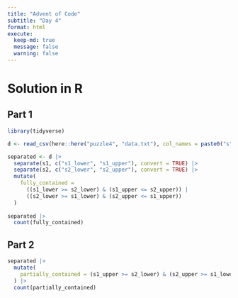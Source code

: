 ```yaml
---
title: "Advent of Code"
subtitle: "Day 4"
format: html
execute:
  keep-md: true
  message: false
  warning: false
---
```


# Solution in R

## Part 1

```r
library(tidyverse)

d <- read_csv(here::here("puzzle4", "data.txt"), col_names = paste0("s", 1:2))

separated <- d |>
  separate(s1, c("s1_lower", "s1_upper"), convert = TRUE) |>
  separate(s2, c("s2_lower", "s2_upper"), convert = TRUE) |>
  mutate(
    fully_contained = 
      ((s1_lower >= s2_lower) & (s1_upper <= s2_upper)) |
      ((s2_lower >= s1_lower) & (s2_upper <= s1_upper))
  ) 
  
separated |>
  count(fully_contained)
```

## Part 2

```r
separated |>
  mutate(
    partially_contained = (s1_upper >= s2_lower) & (s2_upper >= s1_lower)
  ) |>
  count(partially_contained)
```

